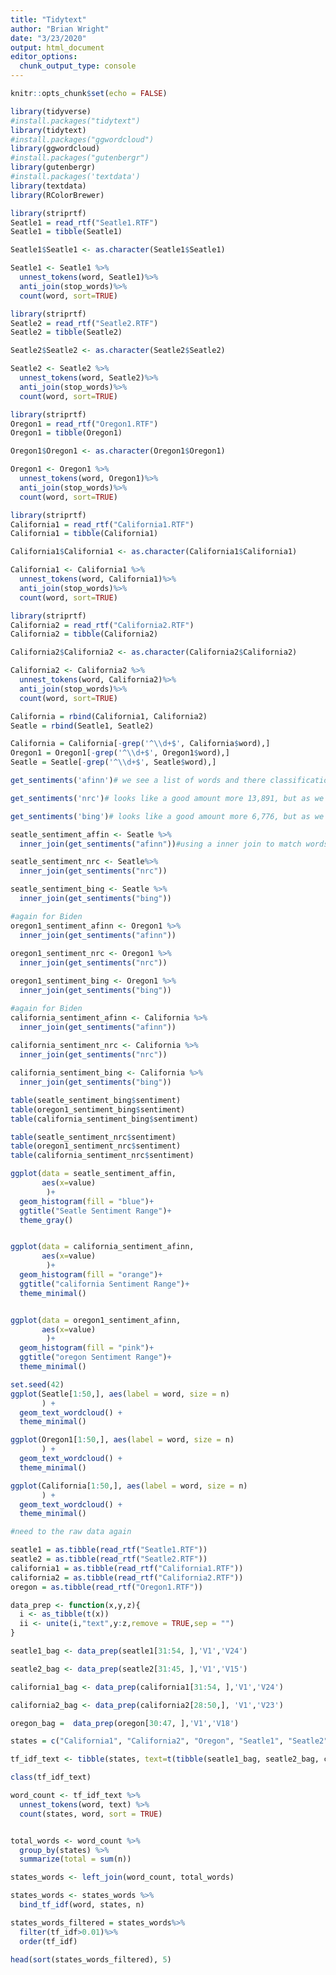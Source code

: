 ```yaml
---
title: "Tidytext"
author: "Brian Wright"
date: "3/23/2020"
output: html_document
editor_options: 
  chunk_output_type: console
---
```


```r
knitr::opts_chunk$set(echo = FALSE)
```

```r
library(tidyverse)
#install.packages("tidytext")
library(tidytext)
#install.packages("ggwordcloud")
library(ggwordcloud)
#install.packages("gutenbergr") 
library(gutenbergr)
#install.packages('textdata')
library(textdata)
library(RColorBrewer)
```

```r
library(striprtf)
Seatle1 = read_rtf("Seatle1.RTF")
Seatle1 = tibble(Seatle1)

Seatle1$Seatle1 <- as.character(Seatle1$Seatle1)

Seatle1 <- Seatle1 %>%
  unnest_tokens(word, Seatle1)%>%
  anti_join(stop_words)%>% 
  count(word, sort=TRUE)
```

```r
library(striprtf)
Seatle2 = read_rtf("Seatle2.RTF")
Seatle2 = tibble(Seatle2)

Seatle2$Seatle2 <- as.character(Seatle2$Seatle2)

Seatle2 <- Seatle2 %>%
  unnest_tokens(word, Seatle2)%>%
  anti_join(stop_words)%>% 
  count(word, sort=TRUE)
```

```r
library(striprtf)
Oregon1 = read_rtf("Oregon1.RTF")
Oregon1 = tibble(Oregon1)

Oregon1$Oregon1 <- as.character(Oregon1$Oregon1)

Oregon1 <- Oregon1 %>%
  unnest_tokens(word, Oregon1)%>%
  anti_join(stop_words)%>% 
  count(word, sort=TRUE)
```

```r
library(striprtf)
California1 = read_rtf("California1.RTF")
California1 = tibble(California1)

California1$California1 <- as.character(California1$California1)

California1 <- California1 %>%
  unnest_tokens(word, California1)%>%
  anti_join(stop_words)%>% 
  count(word, sort=TRUE)
```

```r
library(striprtf)
California2 = read_rtf("California2.RTF")
California2 = tibble(California2)

California2$California2 <- as.character(California2$California2)

California2 <- California2 %>%
  unnest_tokens(word, California2)%>%
  anti_join(stop_words)%>% 
  count(word, sort=TRUE)
```

```r
California = rbind(California1, California2)
Seatle = rbind(Seatle1, Seatle2)

California = California[-grep('^\\d+$', California$word),]
Oregon1 = Oregon1[-grep('^\\d+$', Oregon1$word),]
Seatle = Seatle[-grep('^\\d+$', Seatle$word),]
```

```r
get_sentiments('afinn')# we see a list of words and there classification, 2,467 - not really that many overall. 

get_sentiments('nrc')# looks like a good amount more 13,891, but as we can see words are classified in several different categories. 

get_sentiments('bing')# looks like a good amount more 6,776, but as we can see just negative and positive. 
```

```r
seatle_sentiment_affin <- Seatle %>%
  inner_join(get_sentiments("afinn"))#using a inner join to match words and add the sentiment variable

seatle_sentiment_nrc <- Seatle%>%
  inner_join(get_sentiments("nrc"))

seatle_sentiment_bing <- Seatle %>%
  inner_join(get_sentiments("bing"))
```

```r
#again for Biden
oregon1_sentiment_afinn <- Oregon1 %>%
  inner_join(get_sentiments("afinn"))
  
oregon1_sentiment_nrc <- Oregon1 %>%
  inner_join(get_sentiments("nrc"))

oregon1_sentiment_bing <- Oregon1 %>%
  inner_join(get_sentiments("bing"))
```

```r
#again for Biden
california_sentiment_afinn <- California %>%
  inner_join(get_sentiments("afinn"))
  
california_sentiment_nrc <- California %>%
  inner_join(get_sentiments("nrc"))

california_sentiment_bing <- California %>%
  inner_join(get_sentiments("bing"))
```

```r
table(seatle_sentiment_bing$sentiment)
table(oregon1_sentiment_bing$sentiment)
table(california_sentiment_bing$sentiment)

table(seatle_sentiment_nrc$sentiment)
table(oregon1_sentiment_nrc$sentiment)
table(california_sentiment_nrc$sentiment)

ggplot(data = seatle_sentiment_affin, 
       aes(x=value)
        )+
  geom_histogram(fill = "blue")+
  ggtitle("Seatle Sentiment Range")+
  theme_gray()


ggplot(data = california_sentiment_afinn, 
       aes(x=value)
        )+
  geom_histogram(fill = "orange")+
  ggtitle("california Sentiment Range")+
  theme_minimal()


ggplot(data = oregon1_sentiment_afinn, 
       aes(x=value)
        )+
  geom_histogram(fill = "pink")+
  ggtitle("oregon Sentiment Range")+
  theme_minimal()
```


```r
set.seed(42)
ggplot(Seatle[1:50,], aes(label = word, size = n)
       ) +
  geom_text_wordcloud() +
  theme_minimal()

ggplot(Oregon1[1:50,], aes(label = word, size = n)
       ) +
  geom_text_wordcloud() +
  theme_minimal()

ggplot(California[1:50,], aes(label = word, size = n)
       ) +
  geom_text_wordcloud() +
  theme_minimal()

```


```r
#need to the raw data again

seatle1 = as.tibble(read_rtf("Seatle1.RTF"))
seatle2 = as.tibble(read_rtf("Seatle2.RTF"))
california1 = as.tibble(read_rtf("California1.RTF"))
california2 = as.tibble(read_rtf("California2.RTF"))
oregon = as.tibble(read_rtf("Oregon1.RTF"))

data_prep <- function(x,y,z){
  i <- as_tibble(t(x))
  ii <- unite(i,"text",y:z,remove = TRUE,sep = "")
}

seatle1_bag <- data_prep(seatle1[31:54, ],'V1','V24')

seatle2_bag <- data_prep(seatle2[31:45, ],'V1','V15')

california1_bag <- data_prep(california1[31:54, ],'V1','V24')

california2_bag <- data_prep(california2[28:50,], 'V1','V23')

oregon_bag =  data_prep(oregon[30:47, ],'V1','V18')

states = c("California1", "California2", "Oregon", "Seatle1", "Seatle2")

tf_idf_text <- tibble(states, text=t(tibble(seatle1_bag, seatle2_bag, california1_bag, california2_bag, oregon_bag,.name_repair = "universal")))

class(tf_idf_text)

word_count <- tf_idf_text %>%
  unnest_tokens(word, text) %>%
  count(states, word, sort = TRUE)


total_words <- word_count %>% 
  group_by(states) %>% 
  summarize(total = sum(n))

states_words <- left_join(word_count, total_words)

states_words <- states_words %>%
  bind_tf_idf(word, states, n)

```

```r
states_words_filtered = states_words%>%
  filter(tf_idf>0.01)%>%
  order(tf_idf)

head(sort(states_words_filtered), 5)
```




